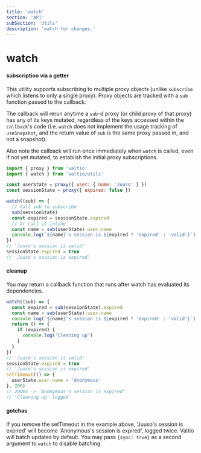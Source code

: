 ```yaml
---
title: 'watch'
section: 'API'
subSection: 'Utils'
description: 'watch for changes.'
---
```


# watch

#### subscription via a getter

This utility supports subscribing to multiple proxy objects (unlike `subscribe` which listens to only a single proxy). Proxy objects are tracked with a `sub` function passed to the callback.

The callback will rerun anytime a `sub`-d proxy (or child proxy of that proxy) has any of its keys mutated, regardless of the keys accessed within the `callback`'s code (i.e. `watch` does not implement the usage tracking of `useSnapshot`, and the return value of `sub` is the same proxy passed in, and not a snapshot).

Also note the callback will run once immediately when `watch` is called, even if not yet mutated, to establish the initial proxy subscriptions.

```js
import { proxy } from 'valtio'
import { watch } from 'valtio/utils'

const userState = proxy({ user: { name: 'Juuso' } })
const sessionState = proxy({ expired: false })

watch((sub) => {
  // Call sub to subscribe
  sub(sessionState)
  const expired = sessionState.expired
  // Or call it inline
  const name = sub(userState).user.name
  console.log(`${name}'s session is ${expired ? 'expired' : 'valid'}`)
})
// 'Juuso's session is valid'
sessionState.expired = true
// 'Juuso's session is expired'
```

#### cleanup

You may return a callback function that runs after watch has evaluated its dependencies.

```js
watch((sub) => {
  const expired = sub(sessionState).expired
  const name = sub(userState).user.name
  console.log(`${name}'s session is ${expired ? 'expired' : 'valid'}`)
  return () => {
    if (expired) {
      console.log('Cleaning up')
    }
  }
})
// 'Juuso's session is valid'
sessionState.expired = true
// 'Juuso's session is expired'
setTimeout(() => {
  userState.user.name = 'Anonymous'
}, 200)
// 200ms -> 'Anonymous's session is expired"
// 'Cleaning up' logged
```

#### gotchas

If you remove the setTimeout in the example above, 'Juuso's session is expired' will become 'Anonymous's session is expired', logged twice. Valtio will batch updates by default. You may pass `{sync: true}` as a second argument to `watch` to disable batching.
